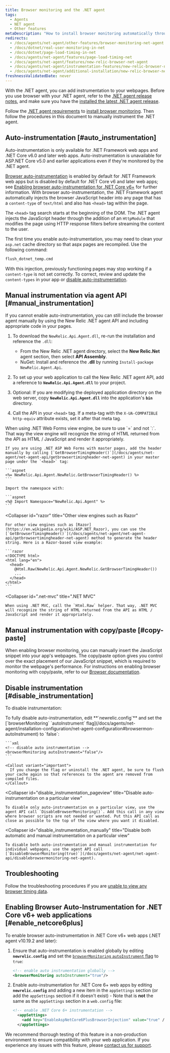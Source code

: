 ```yaml
---
title: Browser monitoring and the .NET agent
tags:
  - Agents
  - NET agent
  - Other features
metaDescription: "How to install browser monitoring automatically through the .NET APM agent."
redirects:
  - /docs/agents/net-agent/other-features/browser-monitoring-net-agent
  - /docs/dotnet/real-user-monitoring-in-net
  - /docs/dotnet/page-load-timing-in-net
  - /docs/agents/net-agent/features/page-load-timing-net
  - /docs/agents/net-agent/features/new-relic-browser-net-agent
  - /docs/agents/net-agent/instrumentation-features/new-relic-browser-net-agent
  - /docs/agents/net-agent/additional-installation/new-relic-browser-net-agent
freshnessValidatedDate: never
---
```


With the .NET agent, you can add [<InlinePopover type="browser" />](/docs/browser/new-relic-browser/getting-started/introduction-new-relic-browser) instrumentation to your webpages. Before you use browser with your .NET agent, refer to the [.NET agent release notes](/docs/release-notes/agent-release-notes/net-release-notes), and make sure you have the [installed the latest .NET agent release](/docs/agents/net-agent/installation/install-net-agent-windows).

Follow the [.NET agent requirements](/docs/agents/net-agent/getting-started/introduction-new-relic-net#extend) to [install browser monitoring](/docs/browser/new-relic-browser/installation/install-new-relic-browser-agent). Then follow the procedures in this document to manually instrument the .NET agent.

## Auto-instrumentation [#auto_instrumentation]

<Callout variant="important">
  Auto-instrumentation is only available for .NET Framework web apps and .NET Core v6.0 and later web apps. Auto-instrumentation is unavailable for ASP.NET Core v5.0 and earlier applications even if they're monitored by the .NET agent.
</Callout>

[Browser auto-instrumentation](/docs/agents/net-agent/configuration/net-agent-configuration#browsermon-autoInstrument) is enabled by default for .NET Framework web apps but is disabled by default for .NET Core v6 and later web apps; see [Enabling browser auto-instrumentation for .NET Core v6+](#enable_netcore6plus) for further information. With browser auto-instrumentation, the .NET Framework agent automatically injects the browser JavaScript header into any page that has a `content-type` of `text/html` and also has `<head>` tag within the page.

The `<head>` tag search starts at the beginning of the DOM. The .NET agent injects the JavaScript header through the addition of an `HttpModule` that modifies the page using HTTP response filters before streaming the content to the user.

The first time you enable auto-instrumentation, you may need to clean your `asp.net` cache directory so that aspx pages are recompiled. Use the following command:

```bash
flush_dotnet_temp.cmd
```

With this injection, previously functioning pages may stop working if a `content-type` is not set correctly. To correct, review and update the `content-types` in your app or [disable auto-instrumentation](/docs/agents/net-agent/features/page-load-timing-net#disable-instrumentation).

## Manual instrumentation via agent API [#manual_instrumentation]

If you cannot enable auto-instrumentation, you can still include the browser agent manually by using the New Relic .NET agent API and including appropriate code in your pages.

1. To download the `NewRelic.Api.Agent.dll`, re-run the installation and reference the `.dll`:

   * From the New Relic .NET agent directory, select the **New Relic.Net** agent section, then select **API Assembly**.
   * NuGet: Install and reference the **.dll** by running `Install-package NewRelic.Agent.Api`.
2. To set up your web application to call the New Relic .NET agent API, add a reference to **`NewRelic.Api.Agent.dll`** to your project.
3. Optional: If you are modifying the deployed application directory on the web server, copy **`NewRelic.Api.Agent.dll`** into the application's **`bin`** directory.
4. Call the API in your `<head>` tag. If a meta-tag with the `X-UA-COMPATIBLE http-equiv` attribute exists, set it after that meta tag.

<CollapserGroup>
  <Collapser
    id="net-web-forms"
    title=".NET Web Forms view engine"
  >
    When using .NET Web Forms view engine, be sure to use `=` and not `:`. That way the view engine will recognize the string of HTML returned from the API as HTML / JavaScript and render it appropriately.

    If you are using .NET ASP Web Forms with master pages, add the header manually by calling [`GetBrowserTimingHeader()`](/docs/agents/net-agent/net-agent-api/getbrowsertimingheader-net-agent) in your master page under the `<head>` tag:

    ```aspnet
    <%= NewRelic.Api.Agent.NewRelic.GetBrowserTimingHeader() %>
    ```

    Import the namespace with:

    ```aspnet
    <%@ Import Namespace="NewRelic.Api.Agent" %>
    ```
  </Collapser>

  <Collapser
    id="razor"
    title="Other view engines such as Razor"
  >
    For other view engines such as [Razor](https://en.wikipedia.org/wiki/ASP.NET_Razor), you can use the [`GetBrowserTimingHeader()`](/docs/agents/net-agent/net-agent-api/getbrowsertimingheader-net-agent) method to generate the header string. Here is a Razor-based view example:

    ```razor
    <!DOCTYPE html>
    <html lang="en">
      <head>
        @Html.Raw(NewRelic.Api.Agent.NewRelic.GetBrowserTimingHeader())
        ...
      </head>
    </html>
    ```
  </Collapser>

  <Collapser
    id=".net-mvc"
    title=".NET MVC"
  >
    When using .NET MVC, call the `Html.Raw` helper. That way, .NET MVC will recognize the string of HTML returned from the API as HTML / JavaScript and render it appropriately.
  </Collapser>
</CollapserGroup>
    
## Manual instrumentation with copy/paste [#copy-paste]
   
When enabling browser monitoring, you can manually insert the JavaScript snippet into your app's webpages. The copy/paste option gives you control over the exact placement of our JavaScript snippet, which is required to monitor the webpage's performance. For instructions on enabling browser monitoring with copy/paste, refer to our [Browser documentation](/docs/browser/browser-monitoring/installation/install-browser-monitoring-agent/#copy-paste).
    
## Disable instrumentation [#disable_instrumentation]

To disable instrumentation:

<CollapserGroup>
  <Collapser
    id="disable_auto-instrumentation"
    title="Disable auto-instrumentation"
  >
    To fully disable auto-instrumentation, edit **`newrelic.config`** and set the [`browserMonitoring` `autoInstrument` flag](/docs/agents/net-agent/installation-configuration/net-agent-configuration#browsermon-autoInstrument) to `false`:

    ```xml
    <!-- disable auto instrumentation -->
    <browserMonitoring autoInstrument="false"/>
    ```

    <Callout variant="important">
      If you change the flag or uninstall the .NET agent, be sure to flush your cache again so that references to the agent are removed from compiled files.
    </Callout>
  </Collapser>

  <Collapser
    id="disable_instrumentation_pageview"
    title="Disable auto-instrumentation on a particular view"
  >
    To disable only auto-instrumentation on a particular view, use the agent API call `DisableBrowserMonitoring()`. Add this call in any view where browser scripts are not needed or wanted. Put this API call as close as possible to the top of the view where you want it disabled.
  </Collapser>

  <Collapser
    id="disable_instrumentation_manually"
    title="Disable both automatic and manual instrumentation on a particular view"
  >
    To disable both auto-instrumentation and manual instrumentation for individual webpages, use the agent API call [`DisableBrowserMonitoring(true)`](/docs/agents/net-agent/net-agent-api/disablebrowsermonitoring-net-agent).
  </Collapser>
</CollapserGroup>
    
## Troubleshooting

Follow the troubleshooting procedures if you are [unable to view any browser timing data](/docs/agents/net-agent/troubleshooting/no-page-load-timing-data-appears-net).

## Enabling Browser Auto-Instrumentation for .NET Core v6+ web applications [#enable_netcore6plus]

To enable browser auto-instrumentation in .NET Core v6+ web apps (.NET agent v10.19.2 and later): 

1. Ensure that auto-instrumentation is enabled globally by editing **`newrelic.config`** and set the [`browserMonitoring` `autoInstrument` flag](/docs/agents/net-agent/installation-configuration/net-agent-configuration#browsermon-autoInstrument) to `true`:

    ```xml
    <!-- enable auto instrumentation globally -->
    <browserMonitoring autoInstrument="true"/>
    ```

2. Enable auto-instrumentation for .NET Core 6+ web apps by editing **`newrelic.config`** and adding a new item in the `appSettings` section (or add the `appSettings` section if it doesn't exist) - Note that is **not** the same as the `appSettings` section in a `web.config` file:

    ```xml
    <!-- enable .NET Core 6+ instrumentation -->
      <appSettings>
        <add key="EnableAspNetCore6PlusBrowserInjection" value="true" />
      </appSettings>
    ```

We recommend thorough testing of this feature in a non-production environment to ensure compatibility with your web application. If you experience any issues with this feature, please [contact us for support](/docs/new-relic-solutions/solve-common-issues/find-help-use-support-portal/).